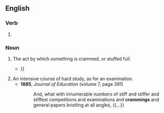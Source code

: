 ==English==

===Verb===
{{head|en|verb form}}

# {{present participle of|en|cram|nocat=1}}

===Noun===
{{en-noun}}

# The act by which something is crammed, or stuffed full.
#* {{quote-book|en|year=1838|author=John Sanderson|title=Sketches of Paris: in familiar letters to his friends|passage=In some parts of the house were all the comforts of elbowings, shufflings, '''crammings''' and squeezings, and on the outside all the racket that was possible of screaming women, and wrangling coachmen {{...}}}}
# An intensive course of hard study, as for an examination.
#* '''1885''', ''Journal of Education'' (volume 7, page 391)
#*: And, what with innumerable numbers of stiff and stiffer and stiffest competitions and examinations and '''crammings''' and general papers bristling at all angles, {{...}}